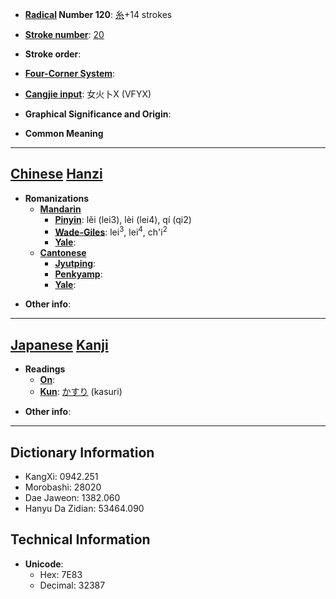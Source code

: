 * '''[[Wiktionary:Chinese radical index| Radical]] Number 120''': [[Wiktionary:Chinese radical index 糸|糸]]+14 strokes

* '''[[Wiktionary:Chinese total strokes index|Stroke number]]''': [[Wiktionary:Chinese total strokes index 20|20]]

* '''Stroke order''': 

* '''[[Wiktionary:Chinese four corner index|Four-Corner System]]''': 

* '''[[Wiktionary:Chinese Cangjie index|Cangjie input]]''': 女火卜X (VFYX)

* '''Graphical Significance and Origin''': 

* '''Common Meaning'''

----

== [[Chinese]] [[Hanzi]] ==

* '''Romanizations'''
** '''[[Mandarin]]'''
*** '''[[Pinyin]]''': lěi (lei3), lèi (lei4), qí (qi2)
*** '''[[Wade-Giles]]''': lei<sup>3</sup>, lei<sup>4</sup>, ch'i<sup>2</sup>
*** '''[[Yale]]''': 
** '''[[Cantonese]]'''
*** '''[[Jyutping]]''':
*** '''[[Penkyamp]]''': 
*** '''[[Yale]]''': 

* '''Other info''': 

----

== [[Japanese]] [[Kanji]] ==

* '''Readings'''
** '''[[On]]''': 
** '''[[Kun]]''': [[かすり]] (kasuri)

* '''Other info''':  

----

== Dictionary Information ==

* KangXi: 0942.251
* Morobashi: 28020
* Dae Jaweon: 1382.060
* Hanyu Da Zidian: 53464.090

== Technical Information ==

* '''Unicode''':
** Hex: 7E83
** Decimal: 32387